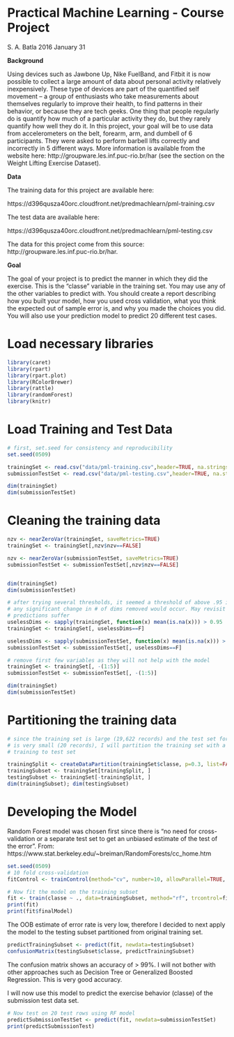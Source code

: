 Practical Machine Learning - Course Project
========================================================

S. A. Batla 2016 January 31

**Background**

Using devices such as Jawbone Up, Nike FuelBand, and Fitbit it is now possible to collect a large amount of data about personal activity relatively inexpensively. These type of devices are part of the quantified self movement – a group of enthusiasts who take measurements about themselves regularly to improve their health, to find patterns in their behavior, or because they are tech geeks. One thing that people regularly do is quantify how much of a particular activity they do, but they rarely quantify how well they do it. In this project, your goal will be to use data from accelerometers on the belt, forearm, arm, and dumbell of 6 participants. They were asked to perform barbell lifts correctly and incorrectly in 5 different ways. More information is available from the website here: http://groupware.les.inf.puc-rio.br/har (see the section on the Weight Lifting Exercise Dataset).

**Data**

The training data for this project are available here:

https://d396qusza40orc.cloudfront.net/predmachlearn/pml-training.csv

The test data are available here:

https://d396qusza40orc.cloudfront.net/predmachlearn/pml-testing.csv

The data for this project come from this source: http://groupware.les.inf.puc-rio.br/har.

**Goal**

The goal of your project is to predict the manner in which they did the exercise. This is the "classe" variable in the training set. You may use any of the other variables to predict with. You should create a report describing how you built your model, how you used cross validation, what you think the expected out of sample error is, and why you made the choices you did. You will also use your prediction model to predict 20 different test cases.

# Load necessary libraries

```r
library(caret)
library(rpart)
library(rpart.plot)
library(RColorBrewer)
library(rattle)
library(randomForest)
library(knitr)
```



# Load Training and Test Data
```r

# first, set.seed for consistency and reproducibility
set.seed(0509)

trainingSet <- read.csv("data/pml-training.csv",header=TRUE, na.strings=c("NA","#DIV/0!",""))
submissionTestSet <- read.csv("data/pml-testing.csv",header=TRUE, na.strings=c("NA","#DIV/0!",""))

dim(trainingSet)
dim(submissionTestSet)
```

# Cleaning the training data

```r
nzv <- nearZeroVar(trainingSet, saveMetrics=TRUE)
trainingSet <- trainingSet[,nzv$nzv==FALSE]

nzv <- nearZeroVar(submissionTestSet, saveMetrics=TRUE)
submissionTestSet <- submissionTestSet[,nzv$nzv==FALSE]


dim(trainingSet)
dim(submissionTestSet)

# after trying several thresholds, it seemed a threshold of above .95 is where
# any significant change in # of dims removed would occur. May revisit if
# predictions suffer
uselessDims <- sapply(trainingSet, function(x) mean(is.na(x))) > 0.95
trainingSet <- trainingSet[, uselessDims==F]

uselessDims <- sapply(submissionTestSet, function(x) mean(is.na(x))) > 0.95
submissionTestSet <- submissionTestSet[, uselessDims==F]

# remove first few variables as they will not help with the model
trainingSet <- trainingSet[, -(1:5)]
submissionTestSet <- submissionTestSet[, -(1:5)]

dim(trainingSet)
dim(submissionTestSet)
```

# Partitioning the training data

```r
# since the training set is large (19,622 records) and the test set for submission 
# is very small (20 records), I will partition the training set with a 60/40 
# training to test set

trainingSplit <- createDataPartition(trainingSet$classe, p=0.3, list=FALSE)
trainingSubset <- trainingSet[trainingSplit, ]
testingSubset <- trainingSet[-trainingSplit, ]
dim(trainingSubset); dim(testingSubset)

```

# Developing the Model

Random Forest model was chosen first since there is "no need for cross-validation
or a separate test set to get an unbiased estimate of the test of the error".
From: https://www.stat.berkeley.edu/~breiman/RandomForests/cc_home.htm

```r

set.seed(0509)
# 10 fold cross-validation 
fitControl <- trainControl(method="cv", number=10, allowParallel=TRUE, verboseIter = FALSE)

# Now fit the model on the training subset
fit <- train(classe ~ ., data=trainingSubset, method="rf", trcontrol=fitControl, proxy=FALSE)
print(fit)
print(fit$finalModel)
```

The OOB estimate of error rate is very low, therefore I decided to next apply the model to the testing subset partitioned from original training set.

```r
predictTrainingSubset <- predict(fit, newdata=testingSubset)
confusionMatrix(testingSubset$classe, predictTrainingSubset)
```
The confusion matrix shows an accuracy of > 99%. I will not bother with other approaches such as Decision Tree or Generalized Boosted Regression. This is very good accuracy.

I will now use this model to predict the exercise behavior (classe) of the submission test data set.

```r
# Now test on 20 test rows using RF model
predictSubmissionTestSet <- predict(fit, newdata=submissionTestSet)
print(predictSubmissionTest)
```

